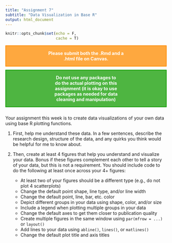 ```yaml
---
title: "Assignment 7"
subtitle: "Data Visualization in Base R"
output: html_document
---
```


```r
knitr::opts_chunk$set(echo = F,
                      cache = T)
```


<div style="border: 2px solid rgb(255, 140, 0); text-align: center; background-color: rgb(255, 140, 0, .75); font-weight: bold; color:white; padding: 0 25% 0 25%; margin-bottom: 10px;">
<span>Please submit both the .Rmd and a .html file on Canvas.</span>
</div>

<div style="border: 2px solid rgb(21, 158, 3); text-align: center; background-color: rgb(21, 158, 3, .75); font-weight: bold; color:white; padding: 0 30% 0 30%; margin-bottom: 25px;">
<span>Do not use any packages to do the actual plotting on this assignment (it is okay to use packages as needed for data cleaning and manipulation)<span>
</div>

Your assignment this week is to create data visualizations of your own data using base R plotting functions.

1. First, help me understand these data. In a few sentences, describe the research design, structure of the data, and any quirks you think would be helpful for me to know about.




2. Then, create at least 4 figures that help you understand and visualize your data. Bonus if these figures complement each other to tell a story of your data, but this is not a requirement. You should include code to do the following at least once across your 4+ figures: 

    - At least two of your figures should be a different type (e.g., do not plot 4 scatterplots)
    - Change the default point shape, line type, and/or line width
    - Change the default point, line, bar, etc. color
    - Depict different groups in your data using shape, color, and/or size
    - Include a legend when plotting multiple groups in your data
    - Change the default axes to get them closer to publication quality
    - Create multiple figures in the same window using `par(mfrow = ...)` or `layout()`
    - Add lines to your data using `abline()`, `lines()`, or `matlines()`
    - Change the default plot title and axis titles




